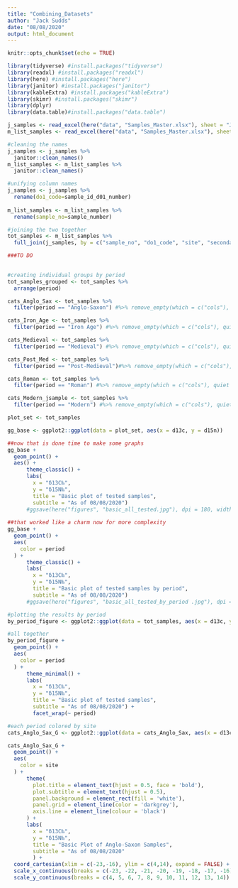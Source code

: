 ```yaml
---
title: "Combining_Datasets"
author: "Jack Sudds"
date: "08/08/2020"
output: html_document
---
```


```r
knitr::opts_chunk$set(echo = TRUE)
```

```r
library(tidyverse) #install.packages("tidyverse")
library(readxl) #install.packages("readxl")
library(here) #install.packages("here")
library(janitor) #install.packages("janitor")
library(kableExtra) #install.packages("kableExtra")
library(skimr) #install.packages("skimr")
library(dplyr)
library(data.table)#install.packages("data.table")
```

```r

j_samples <- read_excel(here("data", "Samples_Master.xlsx"), sheet = "Jack_samples", n_max = 109)
m_list_samples <- read_excel(here("data", "Samples_Master.xlsx"), sheet = "Masterlist_samples", n_max = 49)

#cleaning the names
j_samples <- j_samples %>%
  janitor::clean_names()
m_list_samples <- m_list_samples %>%
  janitor::clean_names()
```

```r

#unifying column names
j_samples <- j_samples %>%
  rename(do1_code=sample_id_d01_number)
 
m_list_samples <- m_list_samples %>%
  rename(sample_no=sample_number)
```

```r


#joining the two together
tot_samples <- m_list_samples %>%
  full_join(j_samples, by = c("sample_no", "do1_code", "site", "secondary_code", "period", "date", "element", "d13c", "d15n"))
```

```r
###TO DO
  
```

```r
#creating individual groups by period
tot_samples_grouped <- tot_samples %>%
  arrange(period)

cats_Anglo_Sax <- tot_samples %>%
  filter(period == "Anglo-Saxon") #%>% remove_empty(which = c("cols"), quiet = TRUE)

cats_Iron_Age <- tot_samples %>%
  filter(period == "Iron Age") #%>% remove_empty(which = c("cols"), quiet = TRUE)

cats_Medieval <- tot_samples %>%
  filter(period == "Medieval") #%>% remove_empty(which = c("cols"), quiet = TRUE)

cats_Post_Med <- tot_samples %>%
  filter(period == "Post-Medieval")#%>% remove_empty(which = c("cols"), quiet = TRUE)

cats_Roman <- tot_samples %>%
  filter(period == "Roman") #%>% remove_empty(which = c("cols"), quiet = TRUE)

cats_Modern_jsample <- tot_samples %>%
  filter(period == "Modern") #%>% remove_empty(which = c("cols"), quiet = TRUE)


```



```r
plot_set <- tot_samples

gg_base <- ggplot2::ggplot(data = plot_set, aes(x = d13c, y = d15n))

##now that is done time to make some graphs
gg_base +
  geom_point() +
  aes() +
      theme_classic() +
      labs(
        x = "δ13C‰",
        y = "δ15N‰",
        title = "Basic plot of tested samples",
        subtitle = "As of 08/08/2020")
      #ggsave(here("figures", "basic_all_tested.jpg"), dpi = 180, width = 8, height = 7)
    
##that worked like a charm now for more complexity
gg_base +
  geom_point() +
  aes(
    color = period
  ) +
      theme_classic() +
      labs(
        x = "δ13C‰",
        y = "δ15N‰",
        title = "Basic plot of tested samples by period",
        subtitle = "As of 08/08/2020")
      #ggsave(here("figures", "basic_all_tested_by_period .jpg"), dpi = 180, width = 8, height = 7)
```

```r
#plotting the results by period
by_period_figure <- ggplot2::ggplot(data = tot_samples, aes(x = d13c, y = d15n, group = period))

#all together
by_period_figure +
  geom_point() +
  aes(
    color = period
  ) +
      theme_minimal() +
      labs(
        x = "δ13C‰",
        y = "δ15N‰",
        title = "Basic plot of tested samples",
        subtitle = "As of 08/08/2020") +
        facet_wrap(~ period)

#each period colored by site
cats_Anglo_Sax_G <- ggplot2::ggplot(data = cats_Anglo_Sax, aes(x = d13c, y = d15n, group = site))

cats_Anglo_Sax_G +
  geom_point() +
  aes(
    color = site
  ) +
      theme(
        plot.title = element_text(hjust = 0.5, face = 'bold'),
        plot.subtitle = element_text(hjust = 0.5),
        panel.background = element_rect(fill = 'white'),
        panel.grid = element_line(color = 'darkgrey'),
        axis.line = element_line(colour = 'black')
      ) +
      labs(
        x = "δ13C‰",
        y = "δ15N‰",
        title = "Basic Plot of Anglo-Saxon Samples",
        subtitle = "As of 08/08/2020"
        ) +
  coord_cartesian(xlim = c(-23,-16), ylim = c(4,14), expand = FALSE) +
  scale_x_continuous(breaks = c(-23, -22, -21, -20, -19, -18, -17, -16)) +
  scale_y_continuous(breaks = c(4, 5, 6, 7, 8, 9, 10, 11, 12, 13, 14))

```

